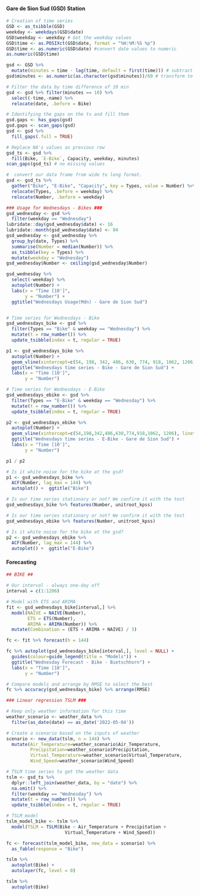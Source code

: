 #### **Gare de Sion Sud (GSD) Station**

```r
# Creation of time series
GSD <- as_tsibble(GSD)
weekday <- weekdays(GSD$date)
GSD$weekday <- weekday # Get the weekday values
GSD$time <- as.POSIXct(GSD$date, format = "%H:%M:%S %p")
GSD$time <- as.numeric(GSD$date) #convert date values to numeric
as.numeric(GSD$time)

gsd <- GSD %>% 
  mutate(minutes = time - lag(time, default = first(time))) # subtract days
gsd$minutes <- as.numeric(as.character(gsd$minutes))/60 # transform to minutes

# Filter the data by time difference of 10 min
gsd <- gsd %>% filter(minutes == 10) %>%
  select(-time,-name) %>%
  relocate(date, .before = Bike)

# Identifying the gaps on the ts and fill them
gsd.gaps <- has_gaps(gsd)
gsd.gaps <- scan_gaps(gsd)
gsd <- gsd %>% 
  fill_gaps(.full = TRUE) 

# Replace NA's values as previous row 
gsd_ts <- gsd %>%
  fill(Bike, `E-Bike`, Capacity, weekday, minutes)
scan_gaps(gsd_ts) # no missing values

#  convert our data frame from wide to long format.
gsd <- gsd_ts %>% 
  gather("Bike", "E-Bike", "Capacity", key = Types, value = Number) %>%
  relocate(Types, .before = weekday) %>%
  relocate(Number, .before = weekday)
```

```r
### Usage for Wednesdays - Bikes ###
gsd_wednesday <- gsd %>%
  filter(weekday == "Wednesday") 
lubridate::day(gsd_wednesday$date) <- 16
lubridate::month(gsd_wednesday$date) <- 04
gsd_wednesday <- gsd_wednesday %>%
  group_by(date, Types) %>%
  summarise(Number = median(Number)) %>%
  as_tsibble(key = Types) %>%
  mutate(weekday = "Wednesday")
gsd_wednesday$Number <- ceiling(gsd_wednesday$Number)

gsd_wednesday %>% 
  select(-weekday) %>%
  autoplot(Number) +
  labs(x = "Time [10']",
       y = "Number") + 
  ggtitle("Wednesdays Usage(Mdn) - Gare de Sion Sud")


# Time series for Wednesdays - Bike
gsd_wednesdays_bike <- gsd %>% 
  filter(Types == "Bike" & weekday == "Wednesday") %>% 
  mutate(t = row_number()) %>% 
  update_tsibble(index = t, regular = TRUE)

p1 <- gsd_wednesdays_bike %>% 
  autoplot(Number) +
  geom_vline(xintercept=c(54, 198, 342, 486, 630, 774, 918, 1062, 1206), linetype="dotted") + #Per day
  ggtitle("Wednesdays time series - Bike - Gare de Sion Sud") +
  labs(x = "Time [10']",
       y = "Number")

# Time series for Wednesdays - E-Bike
gsd_wednesdays_ebike <- gsd %>% 
  filter(Types == "E-Bike" & weekday == "Wednesday") %>% 
  mutate(t = row_number()) %>% 
  update_tsibble(index = t, regular = TRUE)

p2 <- gsd_wednesdays_ebike %>% 
  autoplot(Number) +
  geom_vline(xintercept=c(54,198,342,486,630,774,918,1062, 1206), linetype="dotted") + #Per day
  ggtitle("Wednesdays time series - E-Bike - Gare de Sion Sud") +
  labs(x = "Time [10']",
       y = "Number")

p1 / p2
```

```r
# Is it white noise for the bike at the gsd? 
p1 <- gsd_wednesdays_bike %>% 
  ACF(Number, lag_max = 144) %>% 
  autoplot() +  ggtitle("Bike")

# Is our time series stationary or not? We confirm it with the test
gsd_wednesdays_bike %>% features(Number, unitroot_kpss) 

# Is our time series stationary or not? We confirm it with the test
gsd_wednesdays_ebike %>% features(Number, unitroot_kpss) 

# Is it white noise for the bike at the gsd?
p2 <- gsd_wednesdays_ebike %>% 
  ACF(Number, lag_max = 144) %>% 
  autoplot() +  ggtitle("E-Bike")
```

#### Forecasting ####

```r
## BIKE ##

# Our interval - always one-day off
interval = c(1:1206)

# Model with ETS and ARIMA
fit <- gsd_wednesdays_bike[interval,] %>%
  model(NAIVE = NAIVE(Number),
        ETS = ETS(Number),
        ARIMA = ARIMA(Number)) %>%
  mutate(Combination = (ETS + ARIMA + NAIVE) / 3)

fc <- fit %>% forecast(h = 144)

fc %>% autoplot(gsd_wednesdays_bike[interval,], level = NULL) +
  guides(colour=guide_legend(title = "Models")) +
  ggtitle("Wednesday Forecast - Bike - Bietschhorn") +
  labs(x = "Time [10']",
       y = "Number") 

# Compare models and arrange by RMSE to select the best
fc %>% accuracy(gsd_wednesdays_bike) %>% arrange(RMSE)
```

```r
### Linear regression TSLM ###

# Keep only weather information for this time
weather_scenario <- weather_data %>% 
  filter(as_date(date) == as_date('2022-05-04'))

# Create a scenario based on the inputs of weather
scenario <- new_data(tslm, n = 144) %>% 
  mutate(Air_Temperature=weather_scenario$Air_Temperature,
         Precipitation=weather_scenario$Precipitation,
         Virtual_Temperature=weather_scenario$Virtual_Temperature,
         Wind_Speed=weather_scenario$Wind_Speed)

# TSLM time series to get the weather data
tslm <- gsd_ts %>%
  dplyr::left_join(weather_data, by = "date") %>%
  na.omit() %>%
  filter(weekday == "Wednesday") %>%
  mutate(t = row_number()) %>% 
  update_tsibble(index = t, regular = TRUE)

# TSLM model
tslm_model_bike <- tslm %>% 
  model(TSLM = TSLM(Bike ~ Air_Temperature + Precipitation +
                      Virtual_Temperature + Wind_Speed))

fc <- forecast(tslm_model_bike, new_data = scenario) %>% 
  as_fable(response = "Bike")

tslm %>% 
  autoplot(Bike) +
  autolayer(fc, level = 0)

tslm %>% 
  autoplot(Bike)
```

